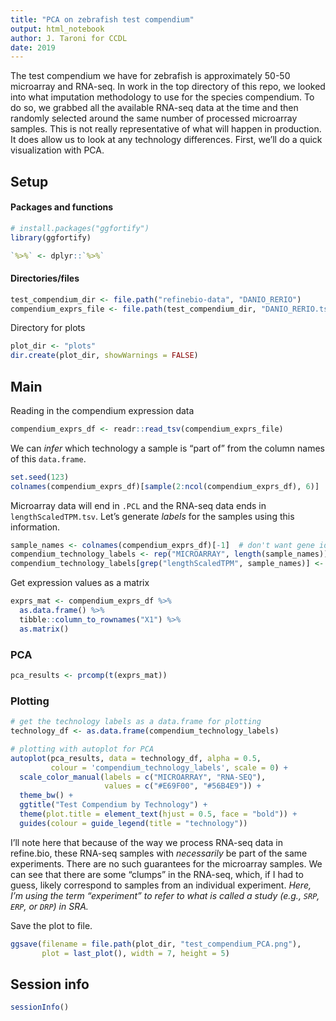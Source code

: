 ```yaml
---
title: "PCA on zebrafish test compendium"
output: html_notebook
author: J. Taroni for CCDL
date: 2019
---
```


The test compendium we have for zebrafish is approximately 50-50 microarray and
RNA-seq. 
In work in the top directory of this repo, we looked into what imputation 
methodology to use for the species compendium.
To do so, we grabbed all the available RNA-seq data at the time and then 
randomly selected around the same number of processed microarray samples.
This is not really representative of what will happen in production.
It does allow us to look at any technology differences.
First, we'll do a quick visualization with PCA.

## Setup

#### Packages and functions

```r
# install.packages("ggfortify")
library(ggfortify)
```

```r
`%>%` <- dplyr::`%>%`
```

#### Directories/files

```r
test_compendium_dir <- file.path("refinebio-data", "DANIO_RERIO")
compendium_exprs_file <- file.path(test_compendium_dir, "DANIO_RERIO.tsv")
```

Directory for plots

```r
plot_dir <- "plots"
dir.create(plot_dir, showWarnings = FALSE)
```

## Main

Reading in the compendium expression data

```r
compendium_exprs_df <- readr::read_tsv(compendium_exprs_file)
```

We can _infer_ which technology a sample is "part of" from the column names
of this `data.frame`.

```r
set.seed(123)
colnames(compendium_exprs_df)[sample(2:ncol(compendium_exprs_df), 6)]
```

Microarray data will end in `.PCL` and the RNA-seq data ends in 
`lengthScaledTPM.tsv`.
Let's generate _labels_ for the samples using this information.

```r
sample_names <- colnames(compendium_exprs_df)[-1]  # don't want gene id column
compendium_technology_labels <- rep("MICROARRAY", length(sample_names))
compendium_technology_labels[grep("lengthScaledTPM", sample_names)] <- "RNA-SEQ"
```

Get expression values as a matrix 

```r
exprs_mat <- compendium_exprs_df %>%
  as.data.frame() %>%
  tibble::column_to_rownames("X1") %>%
  as.matrix()
```

### PCA

```r
pca_results <- prcomp(t(exprs_mat))
```

### Plotting

```r
# get the technology labels as a data.frame for plotting
technology_df <- as.data.frame(compendium_technology_labels) 

# plotting with autoplot for PCA
autoplot(pca_results, data = technology_df, alpha = 0.5, 
         colour = 'compendium_technology_labels', scale = 0) +
  scale_color_manual(labels = c("MICROARRAY", "RNA-SEQ"), 
                     values = c("#E69F00", "#56B4E9")) +
  theme_bw() +
  ggtitle("Test Compendium by Technology") +
  theme(plot.title = element_text(hjust = 0.5, face = "bold")) +
  guides(colour = guide_legend(title = "technology"))
```

I'll note here that because of the way we process RNA-seq data in refine.bio,
these RNA-seq samples with _necessarily_ be part of the same experiments. 
There are no such guarantees for the microarray samples.
We can see that there are some "clumps" in the RNA-seq, which, if I had to 
guess, likely correspond to samples from an individual experiment.
_Here, I'm using the term "experiment" to refer to what is called a study (e.g., 
`SRP`, `ERP`, or `DRP`) in SRA._

Save the plot to file.

```r
ggsave(filename = file.path(plot_dir, "test_compendium_PCA.png"),
       plot = last_plot(), width = 7, height = 5)
```

## Session info

```r
sessionInfo()
```

